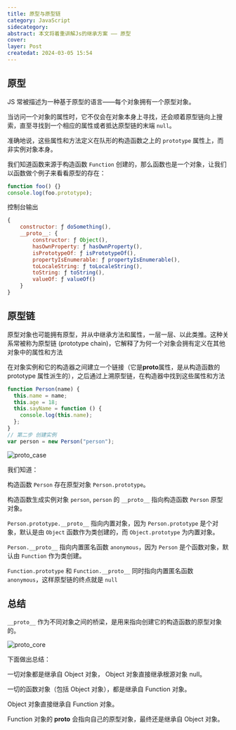 ```yaml
---
title: 原型与原型链
category: JavaScript
sidecategory:
abstract: 本文将着重讲解Js的继承方案 —— 原型
cover:
layer: Post
createdat: 2024-03-05 15:54
---
```


## 原型

JS 常被描述为一种基于原型的语言——每个对象拥有一个原型对象。

当访问一个对象的属性时，它不仅会在对象本身上寻找，还会顺着原型链向上搜索，直至寻找到一个相应的属性或者抵达原型链的末端 `null`。

准确地说，这些属性和方法定义在队形的构造函数之上的 `prototype` 属性上，而非实例对象本身。

我们知道函数来源于构造函数 `Function` 创建的，那么函数也是一个对象，让我们以函数做个例子来看看原型的存在：

```js
function foo() {}
console.log(foo.prototype);
```

控制台输出

```js
{
    constructor: ƒ doSomething(),
    __proto__: {
        constructor: ƒ Object(),
        hasOwnProperty: ƒ hasOwnProperty(),
        isPrototypeOf: ƒ isPrototypeOf(),
        propertyIsEnumerable: ƒ propertyIsEnumerable(),
        toLocaleString: ƒ toLocaleString(),
        toString: ƒ toString(),
        valueOf: ƒ valueOf()
    }
}
```

## 原型链

原型对象也可能拥有原型，并从中继承方法和属性，一层一层、以此类推。这种关系常被称为原型链 (prototype chain)，它解释了为何一个对象会拥有定义在其他对象中的属性和方法

在对象实例和它的构造器之间建立一个链接（它是**proto**属性，是从构造函数的 prototype 属性派生的），之后通过上溯原型链，在构造器中找到这些属性和方法

```js
function Person(name) {
  this.name = name;
  this.age = 18;
  this.sayName = function () {
    console.log(this.name);
  };
}
// 第二步 创建实例
var person = new Person("person");
```

<Image src="/blog/article_img/JavaScript/proto_case.png" alt="proto_case" />

我们知道：

构造函数 `Person` 存在原型对象 `Person.prototype`。

构造函数生成实例对象 `person`, `person` 的 `__proto__` 指向构造函数 `Person` 原型对象。

`Person.prototype.__proto__` 指向内置对象，因为 `Person.prototype` 是个对象，默认是由 `Object` 函数作为类创建的，而 `Object.prototype` 为内置对象。

`Person.__proto__` 指向内置匿名函数 `anonymous`，因为 `Person` 是个函数对象，默认由 `Function` 作为类创建。

`Function.prototype` 和 `Function.__proto__` 同时指向内置匿名函数 `anonymous`，这样原型链的终点就是 `null`

## 总结

`__proto__` 作为不同对象之间的桥梁，是用来指向创建它的构造函数的原型对象的。

<Image src="/blog/article_img/JavaScript/proto_core.png" alt="proto_core" />

下面做出总结：

一切对象都是继承自 Object 对象， Object 对象直接继承根源对象 null。

一切的函数对象（包括 Object 对象），都是继承自 Function 对象。

Object 对象直接继承自 Function 对象。

Function 对象的 **proto** 会指向自己的原型对象，最终还是继承自 Object 对象。

